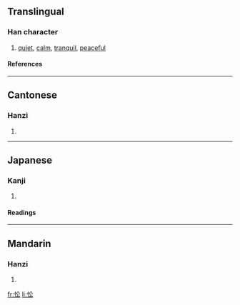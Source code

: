 ==Translingual==
===Han character===
{{Han char|rn=61|rad=心|as=04|sn=7|four=9803<sub>2</sub>|canj=心金戈 (PCI)}}
# [[quiet]], [[calm]], [[tranquil]], [[peaceful]]
====References====
{{Han ref|kx=0377.270|dkj=10367|dj=0705.140|hdz=42277.130|uh=5FEA|ud=24554|bh=A7D8|bd=42968}}
----
==Cantonese==
===Hanzi===
{{yue-hanzi|jyut=|y=jung1, sung1}}
# {{defn|Cantonese}}
----
==Japanese==
===Kanji===
{{ja-kanji|grade=|rs=心04}}
# {{defn|Japanese}} 
====Readings====
{{ja-readings|on=[[しょう]] (shō), [[しゅ]] (shu)|kun=[[おどろく]] (odoroku)}}
----
==Mandarin==
===Hanzi===
{{cmn-hanzi|pin=[[zhōng]] ([[zhong1]])|wg=chung<sup>1</sup>}}
# {{defn|Mandarin}}

[[fr:忪]]
[[li:忪]]